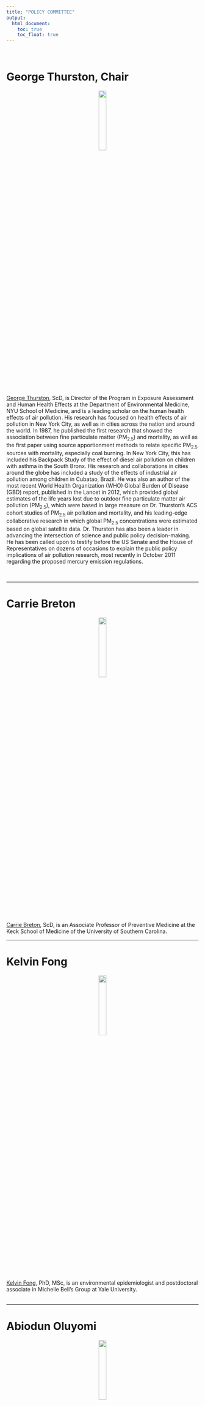```yaml
---
title: "POLICY COMMITTEE"
output:
  html_document:
    toc: true
    toc_float: true
---
```

<br>

# George Thurston, Chair

<p align = "center">
<img src = "Images/George.png" style = "width:20%"> 
</p>

[George Thurston](https://med.nyu.edu/faculty/george-d-thurston){target="_blank"}, ScD, is Director of the Program in Exposure Assessment and Human Health Effects at the Department of Environmental Medicine, NYU School of Medicine, and is a leading scholar on the human health effects of air pollution. His research has focused on health effects of air pollution in New York City, as well as in cities across the nation and around the world. In 1987, he published the first research that showed the association between fine particulate matter (PM<sub>2.5</sub>) and mortality, as well as the first paper using source apportionment methods to relate specific PM<sub>2.5</sub> sources with mortality, especially coal burning. In New York City, this has included his Backpack Study of the effect of diesel air pollution on children with asthma in the South Bronx. His research and collaborations in cities around the globe has included a study of the effects of industrial air pollution among children in Cubatao, Brazil. He was also an author of the most recent World Health Organization (WHO) Global Burden of Disease (GBD) report, published in the Lancet in 2012, which provided global estimates of the life years lost due to outdoor fine particulate matter air pollution (PM<sub>2.5</sub>), which were based in large measure on Dr. Thurston's ACS cohort studies of PM<sub>2.5</sub> air pollution and mortality, and his leading-edge collaborative research in which global PM<sub>2.5</sub> concentrations were estimated based on global satellite data. Dr. Thurston has also been a leader in advancing the intersection of science and public policy decision-making. He has been called upon to testify before the US Senate and the House of Representatives on dozens of occasions to explain the public policy implications of air pollution research, most recently in October 2011 regarding the proposed mercury emission regulations.

<br>

***

# Carrie Breton

<p align = "center">
<img src = "Images/Carrie.jpeg" style = "width:20%"> 
</p>

[Carrie Breton](https://keck.usc.edu/faculty-search/carrie-breton/){target="_blank"}, ScD, is an Associate Professor of Preventive Medicine at the Keck School of Medicine of the University of Southern Carolina. 
<br>

***

# Kelvin Fong

<p align = "center">
<img src = "Images/Kelvin.jpg" style = "width:20%"> 
</p>

[Kelvin Fong](https://kelvinfong.ca/){target="_blank"}, PhD, MSc, is an environmental epidemiologist and postdoctoral associate in Michelle Bell's Group at Yale University.  
<br>

***

# Abiodun Oluyomi

<p align = "center">
<img src = "Images/Abiodun.jpeg" style = "width:20%"> 
</p>

[Abiodun Oluyomi](https://www.bcm.edu/people/view/abiodun-oluyomi-ph-d-m-s/9e7e0972-f9b7-11e6-8210-005056b104be){target="_blank"}, PhD, MS, is an Assistant Professor at the Baylor College of Medicine. 
<br>

***

# Atanu Sarkar

<p align = "center">
<img src = "Images/Atanu.jpg" style = "width:20%"> 
</p>

[Atanu Sarkur](https://www.med.mun.ca/Medicine/Faculty/Sarkar,-Atanu.aspx){target="_blank"}, is an Associate Professor of Environmental and Occupational Health at the Memorial University of Newfoundland. 
<br>

***

# Paul Villeneuve

<p align = "center">
<img src = "Images/Paul.jpg" style = "width:20%"> 
</p>

[Paul Villeneuve](https://carleton.ca/eoel/){target="_blank"}, PhD, is currently a Professor in the School of Mathematics and Statistics, while holding appointments in the Department of Health Sciences and in the Departments of Health Sciences and Neurosciences at Carleton University. 
<br>
